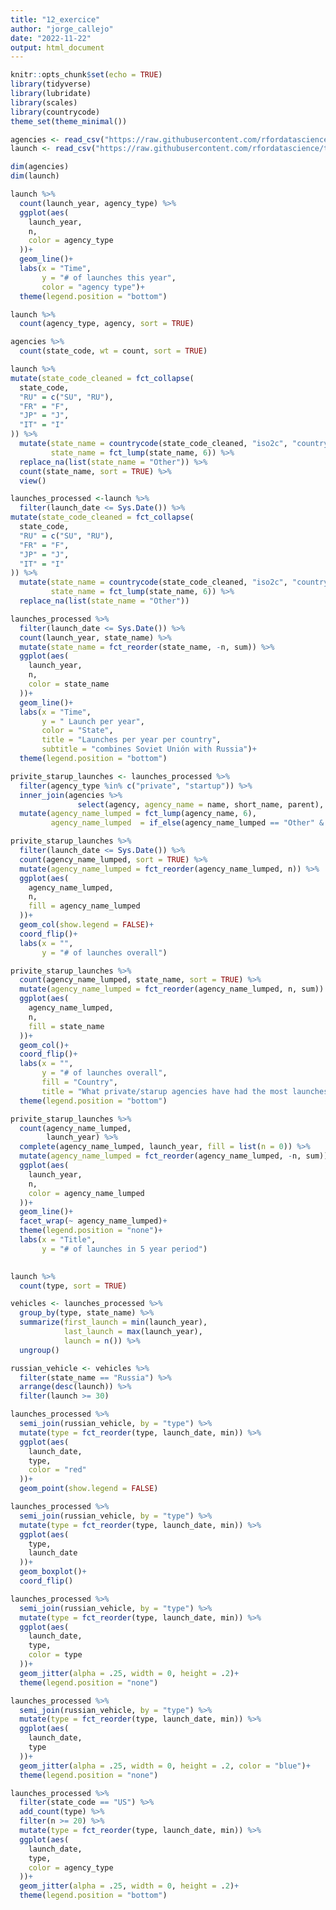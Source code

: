 ```yaml
---
title: "12_exercice"
author: "jorge_callejo"
date: "2022-11-22"
output: html_document
---
```


```r
knitr::opts_chunk$set(echo = TRUE)
library(tidyverse)
library(lubridate)
library(scales)
library(countrycode)
theme_set(theme_minimal())
```

```r
agencies <- read_csv("https://raw.githubusercontent.com/rfordatascience/tidytuesday/master/data/2019/2019-01-15/agencies.csv") 
launch <- read_csv("https://raw.githubusercontent.com/rfordatascience/tidytuesday/master/data/2019/2019-01-15/launches.csv")

```

```r
dim(agencies)
dim(launch)
```

```r
launch %>% 
  count(launch_year, agency_type) %>% 
  ggplot(aes(
    launch_year,
    n,
    color = agency_type
  ))+
  geom_line()+
  labs(x = "Time",
       y = "# of launches this year",
       color = "agency type")+
  theme(legend.position = "bottom")
```
```r
launch %>% 
  count(agency_type, agency, sort = TRUE)
```

```r
agencies %>% 
  count(state_code, wt = count, sort = TRUE)
```

```r
launch %>% 
mutate(state_code_cleaned = fct_collapse(
  state_code,
  "RU" = c("SU", "RU"),
  "FR" = "F",
  "JP" = "J",
  "IT" = "I"
)) %>% 
  mutate(state_name = countrycode(state_code_cleaned, "iso2c", "country.name"),
         state_name = fct_lump(state_name, 6)) %>% 
  replace_na(list(state_name = "Other")) %>% 
  count(state_name, sort = TRUE) %>% 
  view()
```

```r
launches_processed <-launch %>% 
  filter(launch_date <= Sys.Date()) %>% 
mutate(state_code_cleaned = fct_collapse(
  state_code,
  "RU" = c("SU", "RU"),
  "FR" = "F",
  "JP" = "J",
  "IT" = "I"
)) %>% 
  mutate(state_name = countrycode(state_code_cleaned, "iso2c", "country.name"),
         state_name = fct_lump(state_name, 6)) %>% 
  replace_na(list(state_name = "Other"))
```


```r
launches_processed %>% 
  filter(launch_date <= Sys.Date()) %>% 
  count(launch_year, state_name) %>% 
  mutate(state_name = fct_reorder(state_name, -n, sum)) %>% 
  ggplot(aes(
    launch_year,
    n, 
    color = state_name
  ))+
  geom_line()+
  labs(x = "Time", 
       y = " Launch per year",
       color = "State",
       title = "Launches per year per country",
       subtitle = "combines Soviet Unión with Russia")+
  theme(legend.position = "bottom")
```
```r
privite_starup_launches <- launches_processed %>% 
  filter(agency_type %in% c("private", "startup")) %>% 
  inner_join(agencies %>% 
               select(agency, agency_name = name, short_name, parent), by = "agency") %>% 
  mutate(agency_name_lumped = fct_lump(agency_name, 6),
         agency_name_lumped  = if_else(agency_name_lumped == "Other" & state_name == "United States", "Other US", as.character(agency_name_lumped))) 
```

```r
privite_starup_launches %>% 
  filter(launch_date <= Sys.Date()) %>% 
  count(agency_name_lumped, sort = TRUE) %>%
  mutate(agency_name_lumped = fct_reorder(agency_name_lumped, n)) %>% 
  ggplot(aes(
    agency_name_lumped,
    n, 
    fill = agency_name_lumped
  ))+
  geom_col(show.legend = FALSE)+
  coord_flip()+
  labs(x = "",
       y = "# of launches overall")
```
```r
privite_starup_launches %>% 
  count(agency_name_lumped, state_name, sort = TRUE) %>%
  mutate(agency_name_lumped = fct_reorder(agency_name_lumped, n, sum)) %>% 
  ggplot(aes(
    agency_name_lumped,
    n, 
    fill = state_name
  ))+
  geom_col()+
  coord_flip()+
  labs(x = "",
       y = "# of launches overall", 
       fill = "Country",
       title = "What private/starup agencies have had the most launches?")+
  theme(legend.position = "bottom")
```
```r
privite_starup_launches %>% 
  count(agency_name_lumped,
        launch_year) %>%
  complete(agency_name_lumped, launch_year, fill = list(n = 0)) %>% 
  mutate(agency_name_lumped = fct_reorder(agency_name_lumped, -n, sum)) %>% 
  ggplot(aes(
    launch_year,
    n,
    color = agency_name_lumped
  ))+
  geom_line()+
  facet_wrap(~ agency_name_lumped)+
  theme(legend.position = "none")+
  labs(x = "Title",
       y = "# of launches in 5 year period")
  

```

```r
launch %>% 
  count(type, sort = TRUE)
```

```r
vehicles <- launches_processed %>% 
  group_by(type, state_name) %>% 
  summarize(first_launch = min(launch_year),
            last_launch = max(launch_year),
            launch = n()) %>% 
  ungroup() 

```
```r
russian_vehicle <- vehicles %>% 
  filter(state_name == "Russia") %>% 
  arrange(desc(launch)) %>% 
  filter(launch >= 30) 
```

```r
launches_processed %>% 
  semi_join(russian_vehicle, by = "type") %>%
  mutate(type = fct_reorder(type, launch_date, min)) %>% 
  ggplot(aes(
    launch_date,
    type,
    color = "red"
  ))+
  geom_point(show.legend = FALSE)
```

```r
launches_processed %>% 
  semi_join(russian_vehicle, by = "type") %>%
  mutate(type = fct_reorder(type, launch_date, min)) %>% 
  ggplot(aes(
    type,
    launch_date
  ))+
  geom_boxplot()+
  coord_flip()  
```
```r
launches_processed %>% 
  semi_join(russian_vehicle, by = "type") %>%
  mutate(type = fct_reorder(type, launch_date, min)) %>% 
  ggplot(aes(
    launch_date,
    type,
    color = type
  ))+
  geom_jitter(alpha = .25, width = 0, height = .2)+
  theme(legend.position = "none")
```

```r
launches_processed %>% 
  semi_join(russian_vehicle, by = "type") %>%
  mutate(type = fct_reorder(type, launch_date, min)) %>% 
  ggplot(aes(
    launch_date,
    type
  ))+
  geom_jitter(alpha = .25, width = 0, height = .2, color = "blue")+
  theme(legend.position = "none")
```


```r
launches_processed %>% 
  filter(state_code == "US") %>% 
  add_count(type) %>% 
  filter(n >= 20) %>% 
  mutate(type = fct_reorder(type, launch_date, min)) %>% 
  ggplot(aes(
    launch_date,
    type,
    color = agency_type
  ))+
  geom_jitter(alpha = .25, width = 0, height = .2)+
  theme(legend.position = "bottom")

```

